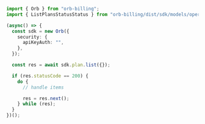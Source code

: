 ```typescript ListPlans.ts
import { Orb } from "orb-billing";
import { ListPlansStatusStatus } from "orb-billing/dist/sdk/models/operations";

(async() => {
  const sdk = new Orb({
    security: {
      apiKeyAuth: "",
    },
  });

  const res = await sdk.plan.list({});

  if (res.statusCode == 200) {
    do {
      // handle items

      res = res.next();
    } while (res);
  }
})();
```

